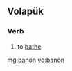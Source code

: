 ==Volapük==

===Verb===
{{head|vo|verb}}

# to [[bathe]] {{gloss|take a bath}}

[[mg:banön]]
[[vo:banön]]